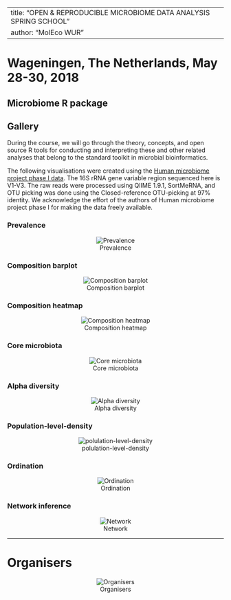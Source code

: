 
---
title: "OPEN & REPRODUCIBLE MICROBIOME DATA ANALYSIS SPRING SCHOOL"  
author: "MolEco WUR"  
---


Wageningen, The Netherlands, May 28-30, 2018     
======================================================

Microbiome R package {.sidebar}
-----------------------------------------------------------------------

 

Gallery  {.tabset .tabset-fade}
-----------------------------------------------------------------------  

During the course, we will go through the theory, concepts, and open source R tools for conducting and interpreting these and other related analyses that belong to the standard toolkit in microbial bioinformatics.  

The following visualisations were created using the [Human microbiome project phase I data](https://www.ncbi.nlm.nih.gov/pubmed/22699609). The 16S rRNA gene variable region sequenced here is V1-V3. The raw reads were processed using QIIME 1.9.1, SortMeRNA, and OTU picking was done using the Closed-reference OTU-picking at 97% identity. We acknowledge the effort of the authors of Human microbiome project phase I for making the data freely available.  



### Prevalence  

<center>![ Prevalence](../images/taxa_prev_plot.png)</center>   


### Composition barplot 

<center>![ Composition barplot](../images/barplot_composition.png)</center>   


### Composition heatmap   

<center>![ Composition heatmap](../images/heatmap_composition.png)</center>   


### Core microbiota    

<center>![ Core microbiota](../images/core_plot.png)</center>   


### Alpha diversity  

<center>![ Alpha diversity](../images/AlphaDivPlot.png)</center>   


### Population-level-density  

<center>![ polulation-level-density](../images/polulation-level-density.png)</center>   


### Ordination   

<center>![ Ordination](../images/unifrac_plot.png)</center>   


### Network inference     

<center>![ Network](../images/network.png)</center>   


-----------------------------------------------------------

# Organisers  

<center>![ Organisers](../images/logos.png)</center>  













